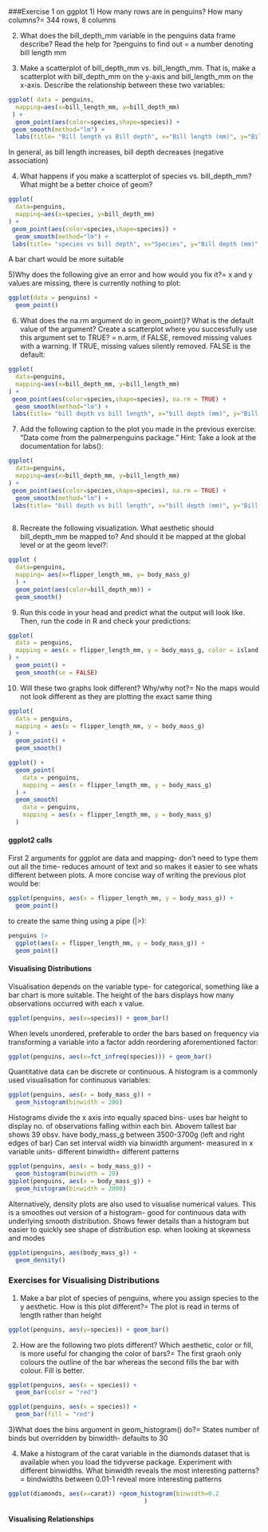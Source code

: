 ###Exercise 1 on ggplot 
1) How many rows are in penguins? How many columns?= 344 rows, 8 columns 

2) What does the bill_depth_mm variable in the penguins data frame describe? Read the help for ?penguins to find out = a number denoting bill length mm

3) Make a scatterplot of bill_depth_mm vs. bill_length_mm. That is, make a scatterplot with bill_depth_mm on the y-axis and bill_length_mm on the x-axis. Describe the relationship between these two variables:
```r
ggplot( data = penguins,
  mapping=aes(x=bill_length_mm, y=bill_depth_mm)
 ) +
  geom_point(aes(color=species,shape=species)) +
 geom_smooth(method="lm") +
  labs(title= "Bill length vs Bill depth", x="Bill length (mm)", y="Bill depth (mm)", color= "species", shape= "species")
```
In general, as bill length increases, bill depth decreases (negative association)

4) What happens if you make a scatterplot of species vs. bill_depth_mm? What might be a better choice of geom?
```r
ggplot(
  data=penguins,
  mapping=aes(x=species, y=bill_depth_mm)
) +
 geom_point(aes(color=species,shape=species)) +
  geom_smooth(method="lm") +
 labs(title= "species vs bill depth", x="Species", y="Bill depth (mm)", color= "species", shape= "species")
```
A bar chart would be more suitable

5)Why does the following give an error and how would you fix it?= x and y values are missing, there is currently nothing to plot:
```r
ggplot(data = penguins) + 
  geom_point()
```

6) What does the na.rm argument do in geom_point()? What is the default value of the argument? Create a scatterplot where you successfully use this argument set to TRUE? = n.arm, if FALSE, removed missing values with a warning. If TRUE, missing values silently removed. FALSE is the default:
```r
ggplot(
  data=penguins,
  mapping=aes(x=bill_depth_mm, y=bill_length_mm)
) +
 geom_point(aes(color=species,shape=species), na.rm = TRUE) +
  geom_smooth(method="lm") +
 labs(title= "bill depth vs bill length", x="bill depth (mm)", y="Bill length (mm)", color= "species", shape= "species")
```

7) Add the following caption to the plot you made in the previous exercise: “Data come from the palmerpenguins package.” Hint: Take a look at the documentation for labs():
```r
ggplot(
  data=penguins,
  mapping=aes(x=bill_depth_mm, y=bill_length_mm)
) +
 geom_point(aes(color=species,shape=species), na.rm = TRUE) +
  geom_smooth(method="lm") +
 labs(title= "bill depth vs bill length", x="bill depth (mm)", y="Bill length (mm)", color= "species", shape= "species", caption="data comes from the palmerpenguins package")
  
```
8) Recreate the following visualization. What aesthetic should bill_depth_mm be mapped to? And should it be mapped at the global level or at the geom level?:
```r
ggplot (
  data=penguins,
  mapping= aes(x=flipper_length_mm, y= body_mass_g)
  ) + 
  geom_point(aes(color=bill_depth_mm)) +
  geom_smooth() 
```

9) Run this code in your head and predict what the output will look like. Then, run the code in R and check your predictions:
```r
ggplot(
  data = penguins,
  mapping = aes(x = flipper_length_mm, y = body_mass_g, color = island)
) +
  geom_point() +
  geom_smooth(se = FALSE)
```

10) Will these two graphs look different? Why/why not?= No the maps would not look different as they are plotting the exact same thing
```r
ggplot(
  data = penguins,
  mapping = aes(x = flipper_length_mm, y = body_mass_g)
) +
  geom_point() +
  geom_smooth()

ggplot() +
  geom_point(
    data = penguins,
    mapping = aes(x = flipper_length_mm, y = body_mass_g)
  ) +
  geom_smooth(
    data = penguins,
    mapping = aes(x = flipper_length_mm, y = body_mass_g)
  )

```

#### ggplot2 calls
First 2 arguments for ggplot are data and mapping- don't need to type them out all the time- reduces amount of text and so makes it easier to see whats different between plots. A more concise way of writing the previous plot would be: 
```r
ggplot(penguins, aes(x = flipper_length_mm, y = body_mass_g)) + 
  geom_point()
```
to create the same thing using a pipe (|>):
```r
penguins |> 
  ggplot(aes(x = flipper_length_mm, y = body_mass_g)) + 
  geom_point()
```


#### Visualising Distributions
Visualisation depends on the variable type- for categorical, something like a bar chart is more suitable. The height of the bars displays how many observations occurred with each x value.
```r
ggplot(penguins, aes(x=species)) + geom_bar()
```
When levels unordered, preferable to order the bars based on frequency via transforming a variable into a factor addn reordering aforementioned factor:
```r
ggplot(penguins, aes(x=fct_infreq(species))) + geom_bar()
```
Quantitative data can be discrete or continuous. A histogram is a commonly used visualisation for continuous variables:
```r
ggplot(penguins, aes(x = body_mass_g)) +
  geom_histogram(binwidth = 200)
```
Histograms divide the x axis into equally spaced bins- uses bar height to display no. of observations falling within each bin. Abovem tallest bar shows 39 obsv. have body_mass_g between 3500-3700g (left and right edges of bar)
Can set interval width via binwidth argument- measured in x variable units- different binwidth= different patterns
```r
ggplot(penguins, aes(x = body_mass_g)) +
  geom_histogram(binwidth = 20)
ggplot(penguins, aes(x = body_mass_g)) +
  geom_histogram(binwidth = 2000)
```
Alternatively, density plots are also used to visualise numerical values. This is a smoothes out version of a histogram- good for continuous data with underlying smooth distribution. Shows fewer details than a histogram but easier to quickly see shape of distribution esp. when looking at skewness and modes
```r
ggplot(penguins, aes(body_mass_g)) + 
  geom_density()
```
### Exercises for Visualising Distributions
1) Make a bar plot of species of penguins, where you assign species to the y aesthetic. How is this plot different?= The plot is read in terms of length rather than height 
```r
ggplot(penguins, aes(y=species)) + geom_bar()
```

2) How are the following two plots different? Which aesthetic, color or fill, is more useful for changing the color of bars?= The first graoh only colours the outline of the bar whereas the second fills the bar with colour. Fill is better. 
```r
ggplot(penguins, aes(x = species)) +
  geom_bar(color = "red")

ggplot(penguins, aes(x = species)) +
  geom_bar(fill = "red")
```

3)What does the bins argument in geom_histogram() do?= States number of binds but overridden by binwidth- defaults to 30

4) Make a histogram of the carat variable in the diamonds dataset that is available when you load the tidyverse package. Experiment with different binwidths. What binwidth reveals the most interesting patterns?= bindwidths between 0.01-1 reveal more interesting patterns
```r
ggplot(diamonds, aes(x=carat)) +geom_histogram(binwidth=0.2
                                      )
```


#### Visualising Relationships 








 








